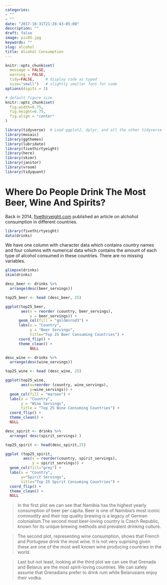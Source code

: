 ```yaml
---
categories:
- ""
- ""
date: "2017-10-31T21:28:43-05:00"
description: ""
draft: false
image: pic05.jpg
keywords: ""
slug: alcohol
title: Alcohol Consumption
---
```



```r
knitr::opts_chunk$set(
  message = FALSE, 
  warning = FALSE, 
  tidy=FALSE,     # display code as typed
  size="small")   # slightly smaller font for code
options(digits = 3)

# default figure size
knitr::opts_chunk$set(
  fig.width=6.75, 
  fig.height=6.75,
  fig.align = "center"
)
```


```r
library(tidyverse)  # Load ggplot2, dplyr, and all the other tidyverse packages
library(mosaic)
library(ggthemes)
library(lubridate)
library(fivethirtyeight)
library(here)
library(skimr)
library(janitor)
library(vroom)
library(tidyquant)
```

# Where Do People Drink The Most Beer, Wine And Spirits?

Back in 2014, [fivethiryeight.com](https://fivethirtyeight.com/features/dear-mona-followup-where-do-people-drink-the-most-beer-wine-and-spirits/) published an article on alchohol consumption in different countries. 

```r
library(fivethirtyeight)
data(drinks)
```

We have one column with character data which contains country names and four columns with numerical data which contains the amount of each type of alcohol consumed in these countries. There are no missing variables.

```r
glimpse(drinks)
skim(drinks)
```

```r
desc_beer <- drinks %>% 
  arrange(desc(beer_servings))

top25_beer <- head (desc_beer, 25)

ggplot(top25_beer,
       aes(x = reorder (country, beer_servings),
           y = beer_servings)) + 
      geom_col(fill = "goldenrod3") + 
      labs(x = "Country", 
           y = "Beer Servings", 
           title="Top 25 Beer Consuming Countries") + 
      coord_flip() + 
      theme_clean() + 
           NULL

```

```r

desc_wine <- drinks %>% 
  arrange(desc(wine_servings))

top25_wine <- head (desc_wine, 25)

ggplot(top25_wine,
       aes(x=reorder (country, wine_servings),
           y=wine_servings)) + 
  geom_col(fill = "maroon") + 
  labs(x = "Country", 
       y = "Wine Servings", 
       title = "Top 25 Wine Consuming Countries") + 
  coord_flip() + 
  theme_clean() + 
  NULL


```

```r

desc_spirit <- drinks %>% 
  arrange( desc(spirit_servings) )

top25_spirit <- head(desc_spirit,25)

ggplot (top25_spirit,
        aes(x = reorder(country, spirit_servings),
            y = spirit_servings)) + 
  geom_col(fill="grey") + 
  labs(x = "Country", 
       y="Spirit Servings", 
       title="Top 25 Spirit Consuming Countries") + 
  coord_flip() + 
  theme_clean() + 
  NULL

```

>In the first plot we can see that Namibia has the highest yearly consumption of beer per capita. Beer is one of Namibia's most iconic commodity and their top quality brewing is a legacy of German colonialism.The second most beer-loving country is Czech Republic, known for its unique brewing methods and prevalent drinking culture. 

>The second plot, representing wine consumption,  shows that French and Portugese drink the most wine. It is not very suprising given these are one of the most well known wine producing countries in the world. 

>Last but not least, looking at the third plot we can see that Grenada and Belarus are the most spirit-loving countries. We can safely assume that Grenadians prefer to drink rum while Belarusians enjoy their vodka.

